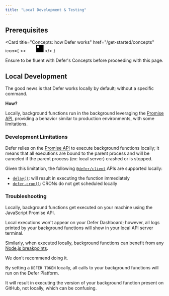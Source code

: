```yaml
---
title: "Local Development & Testing"
---
```


## Prerequisites

<Card
  title="Concepts: how Defer works"
  href="/get-started/concepts"
  icon={
    <>
      <svg
        width="24"
        height="24"
        viewBox="0 0 40 41"
        fill="none"
        xmlns="http://www.w3.org/2000/svg"
        className="hidden dark:block"
      >
        <path
          fillRule="evenodd"
          clipRule="evenodd"
          d="M40 0.5V40.5H0V0.5H40ZM15.7143 4.78571H4.28571V16.2143H15.7143V4.78571ZM4.28571 20.5H20V4.78571H25.7143V26.2143H4.28571V20.5ZM4.28571 36.2143V30.5H30V4.78571H35.7143V36.2143H4.28571Z"
          fill="white"
        />
      </svg>
      <svg
        width="24"
        height="24"
        viewBox="0 0 40 41"
        fill="none"
        xmlns="http://www.w3.org/2000/svg"
        className="block dark:hidden"
      >
        <path
          fillRule="evenodd"
          clipRule="evenodd"
          d="M40 0.5V40.5H0V0.5H40ZM15.7143 4.78571H4.28571V16.2143H15.7143V4.78571ZM4.28571 20.5H20V4.78571H25.7143V26.2143H4.28571V20.5ZM4.28571 36.2143V30.5H30V4.78571H35.7143V36.2143H4.28571Z"
          fill="black"
        />
      </svg>
    </>
  }
>
  Ensure to be fluent with Defer's Concepts before proceeding with this page.
</Card>

## Local Development

The good news is that Defer works locally by default; without a specific command.

**How?**

Locally, background functions run in the background leveraging the [Promise API](https://developer.mozilla.org/en-US/docs/Web/JavaScript/Reference/Global_Objects/Promise), providing a behavior similar to production environments, with some limitations.

### Development Limitations

Defer relies on the [Promise API](https://developer.mozilla.org/en-US/docs/Web/JavaScript/Reference/Global_Objects/Promise) to execute background functions locally; it means that all executions are bound to the parent process and will be canceled if the parent process (ex: local server) crashed or is stopped.

Given this limitation, the following [`@defer/client`](/references/defer-client) APIs are supported locally:

- [`delay()`](/references/defer-client/delay): will result in executing the function immediately
- [`defer.cron()`](/references/defer-client/defer-cron): CRONs do not get scheduled locally

### Troubleshooting

<AccordionGroup>

<Accordion title="How do I debug my background functions without the Defer Console?">

Locally, background functions get executed on your machine using the JavaScript Promise API.

Local executions won't appear on your Defer Dashboard; however, all logs printed by your background functions will show in your local API server terminal.

Similarly, when executed locally, background functions can benefit from any [Node.js breakpoints](https://nodejs.org/api/debugger.html).

</Accordion>

<Accordion title="What happens if I set a `DEFER_TOKEN` locally?">

We don't recommend doing it.

By setting a `DEFER_TOKEN` locally, all calls to your background functions will run on the Defer Platform.

It will result in executing the version of your background function present on GitHub, not locally, which can be confusing.

</Accordion>

</AccordionGroup>
